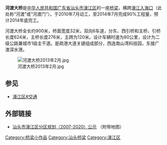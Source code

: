 {{unreferenced|time=2014-07-23T08:46:40+00:00}}
{{Infobox_Bridge
|bridge_name= 河渡大桥
|image= 
|caption= 
|official_name= 
|also_known_as= 
|carries= 
|crosses= 濠江
|locale= {{PRC}}[[广东省|广东省]][[汕头市|汕头市]][[濠江区|濠江区]]
|maint= 
|id= 
|design= [[梁桥|梁桥]]
|mainspan= 
|length=  {{convert|900|m|ft|0}}
|width= 32米
|clearance= 
|below= 
|traffic= 
|begin= 2010年7月
|open= 2014年
|closed= 
|toll= 
|map_cue=
|map_image=
|map_text=
|map_width=
|coordinates={{coord|23.145241|N|116.444219|E|type:railwaystation}}
|lat= 
|long=
}}
'''河渡大桥'''是[[中华人民共和国|中华人民共和国]][[广东省|广东省]][[汕头市|汕头市]][[濠江区|濠江区]]的一座[[桥梁|桥梁]]，横跨[[濠江|濠江]][[入海口|入海口]]（此处称“河渡”或“河渡门”）。于2010年7月动工，至2014年7月完成90%工程量，预计2014年底完工。

河渡大桥全长约900米，桥面宽度32米，双向6车道，分东、西引桥和主桥，引桥长度624米，主桥长度276米，主跨为120米。设计车辆时速为80公里，设计为二级公路兼城市1级主干道。是疏港大道关键组成部分，西连南山湾科技园，东接广澳深水港。

[[File:河渡大桥2013年2月.jpg|thumb]]

==参见==
*[[濠江区#交通|濠江区#交通]]

==外部链接==
*[http://www.stghj.gov.cn/Programming_After_show.asp?id=640 汕头市濠江区分区规划（2007-2020）公示]{{dead link}} （附带地图）

{{Chinese building-stub}}
{{Bridge-Stub}}

[[Category:桥梁小作品|Category:桥梁小作品]]
[[Category:汕头桥梁|Category:汕头桥梁]]
[[Category:濠江区|Category:濠江区]]